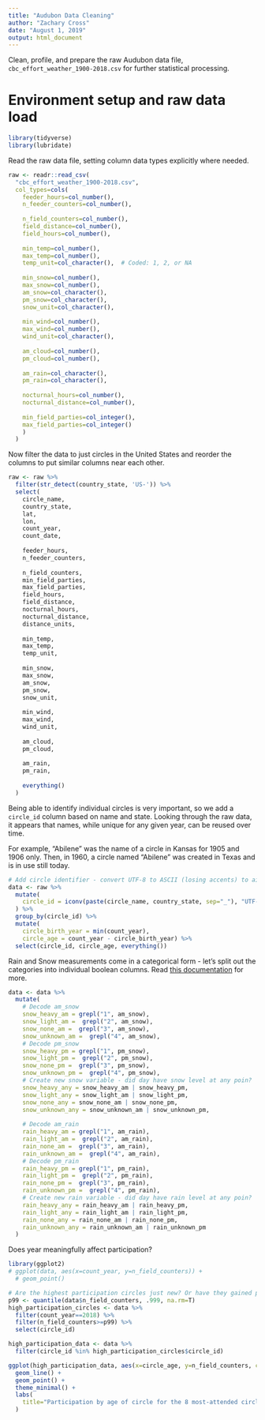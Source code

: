 ```yaml
---
title: "Audubon Data Cleaning"
author: "Zachary Cross"
date: "August 1, 2019"
output: html_document
---
```


Clean, profile, and prepare the raw Audubon data file, `cbc_effort_weather_1900-2018.csv` for further statistical processing.

# Environment setup and raw data load
```r
library(tidyverse)
library(lubridate)
```

Read the raw data file, setting column data types explicitly where needed.
```r
raw <- readr::read_csv(
  "cbc_effort_weather_1900-2018.csv",
  col_types=cols(
    feeder_hours=col_number(),
    n_feeder_counters=col_number(),
    
    n_field_counters=col_number(),
    field_distance=col_number(),
    field_hours=col_number(),
    
    min_temp=col_number(),
    max_temp=col_number(),
    temp_unit=col_character(),  # Coded: 1, 2, or NA
    
    min_snow=col_number(),
    max_snow=col_number(),
    am_snow=col_character(),
    pm_snow=col_character(),
    snow_unit=col_character(),
    
    min_wind=col_number(),
    max_wind=col_number(),
    wind_unit=col_character(),
    
    am_cloud=col_number(),
    pm_cloud=col_number(),
    
    am_rain=col_character(),
    pm_rain=col_character(),
    
    nocturnal_hours=col_number(),
    nocturnal_distance=col_number(),
    
    min_field_parties=col_integer(),
    max_field_parties=col_integer()
    )
  ) 
```

Now filter the data to just circles in the United States and reorder the columns to put similar columns near each other.
```r
raw <- raw %>% 
  filter(str_detect(country_state, 'US-')) %>%
  select(
    circle_name,
    country_state,
    lat,
    lon,
    count_year,
    count_date,
    
    feeder_hours,
    n_feeder_counters,
    
    n_field_counters,
    min_field_parties,
    max_field_parties,
    field_hours,
    field_distance,
    nocturnal_hours,
    nocturnal_distance,
    distance_units,
    
    min_temp,
    max_temp,
    temp_unit,
    
    min_snow,
    max_snow,
    am_snow,
    pm_snow,
    snow_unit,
    
    min_wind,
    max_wind,
    wind_unit,
    
    am_cloud,
    pm_cloud,
    
    am_rain,
    pm_rain,
  
    everything()
  )
```


Being able to identify individual circles is very important, so we add a `circle_id` column based on name and state.  Looking through the raw data, it appears that names, while unique for any given year, can be reused over time.

For example, "Abilene" was the name of a circle in Kansas for 1905 and 1906 only. Then, in 1960, a circle named "Abilene" was created in Texas and is in use still today.
```r
# Add circle identifier - convert UTF-8 to ASCII (losing accents) to aid in plotting
data <- raw %>%
  mutate(
    circle_id = iconv(paste(circle_name, country_state, sep="_"), "UTF-8", "ASCII")
  ) %>%
  group_by(circle_id) %>%
  mutate(
    circle_birth_year = min(count_year),
    circle_age = count_year - circle_birth_year) %>%
  select(circle_id, circle_age, everything())
```

Rain and Snow measurements come in a categorical form - let's split out the categories into individual boolean columns.  Read [this documentation](http://www.audubon.org/sites/default/files/documents/cbc_report_field_definitions_2013.pdf) for more.
```r
data <- data %>%
  mutate(
    # Decode am_snow
    snow_heavy_am = grepl("1", am_snow),
    snow_light_am =  grepl("2", am_snow),
    snow_none_am =  grepl("3", am_snow),
    snow_unknown_am =  grepl("4", am_snow),
    # Decode pm_snow
    snow_heavy_pm = grepl("1", pm_snow),
    snow_light_pm =  grepl("2", pm_snow),
    snow_none_pm =  grepl("3", pm_snow),
    snow_unknown_pm =  grepl("4", pm_snow),
    # Create new snow variable - did day have snow level at any poin?
    snow_heavy_any = snow_heavy_am | snow_heavy_pm,
    snow_light_any = snow_light_am | snow_light_pm,
    snow_none_any = snow_none_am | snow_none_pm,
    snow_unknown_any = snow_unknown_am | snow_unknown_pm,
    
    # Decode am_rain
    rain_heavy_am = grepl("1", am_rain),
    rain_light_am =  grepl("2", am_rain),
    rain_none_am =  grepl("3", am_rain),
    rain_unknown_am =  grepl("4", am_rain),
    # Decode pm_rain
    rain_heavy_pm = grepl("1", pm_rain),
    rain_light_pm =  grepl("2", pm_rain),
    rain_none_pm =  grepl("3", pm_rain),
    rain_unknown_pm =  grepl("4", pm_rain),
    # Create new rain variable - did day have rain level at any poin?
    rain_heavy_any = rain_heavy_am | rain_heavy_pm,
    rain_light_any = rain_light_am | rain_light_pm,
    rain_none_any = rain_none_am | rain_none_pm,
    rain_unknown_any = rain_unknown_am | rain_unknown_pm
  )
```

Does year meaningfully affect participation?
```r
library(ggplot2)
# ggplot(data, aes(x=count_year, y=n_field_counters)) + 
  # geom_point()
```

```r
# Are the highest participation circles just new? Or have they gained particpation over time?
p99 <- quantile(data$n_field_counters, .999, na.rm=T)
high_participation_circles <- data %>%
  filter(count_year==2018) %>%
  filter(n_field_counters>=p99) %>%
  select(circle_id)

high_participation_data <- data %>% 
  filter(circle_id %in% high_participation_circles$circle_id)
```

```r
ggplot(high_participation_data, aes(x=circle_age, y=n_field_counters, color=circle_id)) + 
  geom_line() + 
  geom_point() + 
  theme_minimal() + 
  labs(
    title="Participation by age of circle for the 8 most-attended circles in 2018"
  )
```